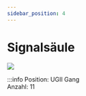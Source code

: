 ```yaml
---
sidebar_position: 4
---
```


# Signalsäule

[![](/image/Labore/B2/Laborplatten/MusterET/Signalsaeule_min.webp)](/image/Labore/B2/Laborplatten/MusterET/Signalsaeule.webp)


:::info
Position:   UGII Gang\
Anzahl: 11